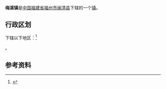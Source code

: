 {{中国乡级行政区
|景观照片文件名 = 
|景观照片描述 = 
|汉语拼音 = 
|其他语言 = 
|其他语言名称 = 
|旧称 = 
|地名出处 = 
|位置图文件名 = 
|位置图描述 = 
|自定义图片= 
|建置时间 = 
|政府驻地 = 
|毗邻 = 
|总面积 = 
|总人口 = 
|总人口年份 = 
|户籍人口 = 
|户籍人口年份 = 
|常住人口 = 
|常住人口年份 = 
|人口密度 = 
|GDP = 
|GDP年份 = 
|邮政编码 = 
|电话区号 = 591
|官方网站 = 
|网站名称 = 
|35/01/24/101/000}}
'''梅溪镇'''是[[中华人民共和国|中国]][[福建省|福建省]][[福州市|福州市]][[闽清县|闽清县]]下辖的一个[[镇|镇]]。

== 行政区划 ==
{{PAGENAMEBASE}}下辖以下地区：<ref>{{PRC admin/ref sgc|35/01/24/101/000}}</ref>

{{PRC admin/children|35/01/24/101/000}}。

== 参考资料 ==

{{reflist}}

{{PRC admin/navcat|35/01/24/101/000}}